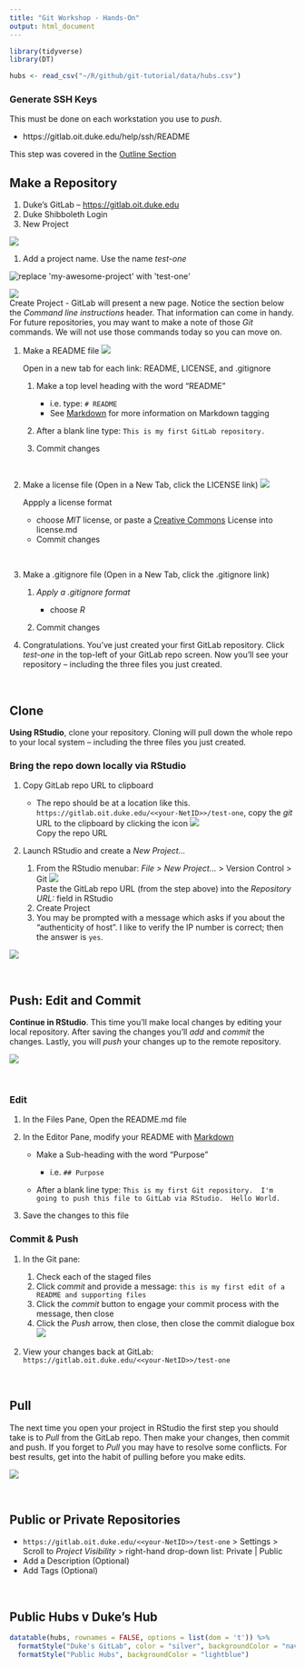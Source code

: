 ```yaml
---
title: "Git Workshop - Hands-On"
output: html_document
---
```


```r
library(tidyverse)
library(DT)
```

```r
hubs <- read_csv("~/R/github/git-tutorial/data/hubs.csv")
```

### Generate SSH Keys 

This must be done on each workstation you use to *push*.  

- https://gitlab.oit.duke.edu/help/ssh/README

This step was covered in the [Outline Section](outline.html#generate_ssh_keys_in_advance_of_the_workshop)

## Make a Repository
1. Duke's GitLab -- <a href="https://gitlab.oit.duke.edu" target="_blank">https://gitlab.oit.duke.edu</a>
1. Duke Shibboleth Login
1. New Project

![](images/new_gitlab_project_button.png)
    
1. Add a project name.  Use the name *test-one*  

![](images/project_name.png "replace 'my-awesome-project' with 'test-one'") 
    
![](images/create_project.png) <br> Create Project
    - GitLab will present a new page.  Notice the section below the *Command line instructions* header.  That information can come in handy.  For future repositories, you may want to make a note of those *Git* commands.  We will not use those commands today so you can move on.

1. Make a README file 
![](images/readme.png)
<figcaption>Open in a new tab for each link: README, LICENSE, and .gitignore</figcaption>

    1. Make a top level heading with the word "README"
    
        - i.e. type:  `# README` 
        - See [Markdown](markdown.html) for more information on Markdown tagging
    1. After a blank line type: `This is my first GitLab repository.`
    1. Commit changes  
    
    &nbsp; 
    
    
1. Make a license file (Open in a New Tab, click the LICENSE link)
![](images/license.png) 
<figcaption>Appply a license format</figcaption>

    - choose *MIT* license, or paste a [Creative Commons](https://creativecommons.org/share-your-work/) License into license.md
    - Commit changes
    
    &nbsp; 
    
1. Make a .gitignore file (Open in a New Tab, click the .gitignore link)

    1. *Apply a .gitignore format* 
    
        - choose *R* 
        
    1. Commit changes
    
1. Congratulations.  You've just created your first GitLab repository.  Click *test-one* in the top-left of your GitLab repo screen.  Now you'll see your repository -- including the three files you just created.

&nbsp; 

## Clone

**Using RStudio**, clone your repository.  Cloning will pull down the whole repo to your local system -- including the three files you just created.
    
### Bring the repo down locally via RStudio

1. Copy GitLab repo URL to clipboard 

	  - The repo should be at a location like this. `https://gitlab.oit.duke.edu/<<your-NetID>>/test-one`, copy the *git* URL to the clipboard by clicking the icon
![](images/copy_repo.png)
<figcaption>Copy the repo URL</figcaption>
	    
1. Launch RStudio and create a *New Project...*

    1. From the RStudio menubar:  *File > New Project...* > Version Control > Git
![](images/project_version_git.png)
<figcaption>Paste the GitLab repo URL (from the step above) into the  *Repository URL:* field in RStudio</figcaption>

    1. Create Project
    1. You may be prompted with a message which asks if you about the "authenticity of host".  I like to verify the IP number is correct; then the answer is `yes`.
    
![](images/yes.png)

&nbsp; 

## Push: Edit and Commit

**Continue in RStudio**.  This time you'll make local changes by editing your local repository.  After saving the changes you'll *add* and *commit* the changes.  Lastly, you will *push* your changes up to the remote repository.

![](images/push.png) 

&nbsp;  

### Edit

1. In the Files Pane, Open the README.md file
1. In the Editor Pane, modify your README with [Markdown](markdown.html)

    - Make a Sub-heading with the word "Purpose"
    
        - i.e. `## Purpose`
        
    - After a blank line type: `This is my first Git repository.  I'm going to push this file to GitLab via RStudio.  Hello World.`
1. Save the changes to this file


### Commit & Push

1. In the Git pane:

    1. Check each of the staged files
    1. Click *commit* and provide a message:  `this is my first edit of a README and supporting files`
    1. Click the *commit* button to engage your commit  process with the message, then close
    1. Click the *Push* arrow, then close, then close the commit dialogue box  
![](images/commit_push.png)
1. View your changes back at GitLab:  `https://gitlab.oit.duke.edu/<<your-NetID>>/test-one`

&nbsp; 

## Pull

The next time you open your project in RStudio the first step you should take is to *Pull* from the GitLab repo.  Then make your changes, then commit and push.  If you forget to *Pull* you may have to resolve some conflicts. For best results, get into the habit of pulling before you make edits.

![](images/git_push_pull.png)

&nbsp;

## Public or Private Repositories

- `https://gitlab.oit.duke.edu/<<your-NetID>>/test-one` > Settings > Scroll to *Project Visibility* > right-hand drop-down list:  Private | Public
- Add a Description (Optional)
- Add Tags (Optional)  

&nbsp; 

## Public Hubs v Duke's Hub

```r
datatable(hubs, rownames = FALSE, options = list(dom = 't')) %>% 
  formatStyle("Duke's GitLab", color = "silver", backgroundColor = "navy", fontWeight = "bold") %>% 
  formatStyle("Public Hubs", backgroundColor = "lightblue")
```


&nbsp; 

&nbsp;